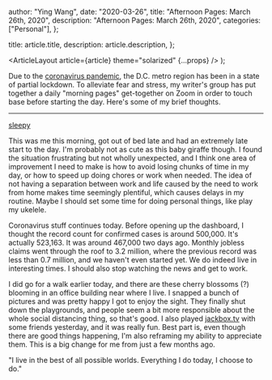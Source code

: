 
  author: "Ying Wang",
  date: "2020-03-26",
  title: "Afternoon Pages: March 26th, 2020",
  description: "Afternoon Pages: March 26th, 2020",
  categories: ["Personal"],
};

  title: article.title,
  description: article.description,
};

  <ArticleLayout article={article} theme="solarized" {...props} />
);

Due to the [coronavirus
pandemic](https://en.wikipedia.org/wiki/2019-20_coronavirus_pandemic), the D.C.
metro region has been in a state of partial lockdown. To alleviate fear and
stress, my writer's group has put together a daily "morning pages" get-together
on Zoom in order to touch base before starting the day. Here's some of my brief
thoughts.

---

[sleepy](/img/posts/2020/03/26/afternoon_pages.jpg)

This was me this morning, got out of bed late and had an extremely late start to
the day. I'm probably not as cute as this baby giraffe though. I found the
situation frustrating but not wholly unexpected, and I think one area of
improvement I need to make is how to avoid losing chunks of time in my day, or
how to speed up doing chores or work when needed. The idea of not having a
separation between work and life caused by the need to work from home makes time
seemingly plentiful, which causes delays in my routine. Maybe I should set some
time for doing personal things, like play my ukelele.

Coronavirus stuff continues today. Before opening up the dashboard, I thought
the record count for confirmed cases is around 500,000. It's actually 523,163.
It was around 467,000 two days ago. Monthly jobless claims went through the roof
to 3.2 million, where the previous record was less than 0.7 million, and we
haven't even started yet. We do indeed live in interesting times. I should also
stop watching the news and get to work.

I did go for a walk earlier today, and there are these cherry blossoms (?)
blooming in an office building near where I live. I snapped a bunch of pictures
and was pretty happy I got to enjoy the sight. They finally shut down the
playgrounds, and people seem a bit more responsible about the whole social
distancing thing, so that's good. I also played [jackbox.tv](https://jackbox.tv)
with some friends yesterday, and it was really fun. Best part is, even though
there are good things happening, I'm also reframing my ability to appreciate
them. This is a big change for me from just a few months ago.

"I live in the best of all possible worlds. Everything I do today, I choose to
do."
